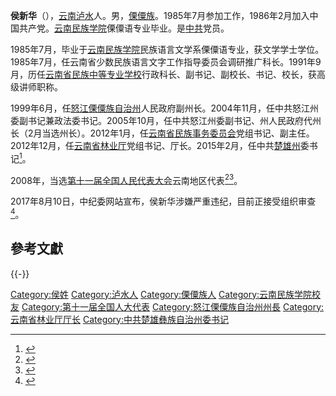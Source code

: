 '''侯新华'''（{{bd|1963年|8月||}}），[[云南|云南]][[泸水|泸水]]人。男，[[傈僳族|傈僳族]]。1985年7月参加工作，1986年2月加入中国共产党。[[云南民族学院|云南民族学院]]傈僳语专业毕业。是[[中共|中共]]党员。

1985年7月，毕业于[[云南民族学院|云南民族学院]]民族语言文学系傈僳语专业，获文学学士学位。1985年7月，任云南省少数民族语言文字工作指导委员会调研推广科长。1991年9月，历任[[云南省民族中等专业学校|云南省民族中等专业学校]]行政科长、副书记、副校长、书记、校长，获高级讲师职称。

1999年6月，任[[怒江傈僳族自治州|怒江傈僳族自治州]]人民政府副州长。2004年11月，任中共怒江州委副书记兼政法委书记。2005年10月，任中共怒江州委副书记、州人民政府代州长（2月当选州长）。2012年1月，任[[云南省民族事务委员会|云南省民族事务委员会]]党组书记、副主任。2012年12月，任[[云南省林业厅|云南省林业厅]]党组书记、厅长。2015年2月，任中共[[楚雄州|楚雄州]]委书记<ref>{{cite web|url=http://district.ce.cn/newarea/sddy/201609/10/t20160910_15787772.shtml|title=楚雄九届州委常委名单(书记侯新华 副书记杨斌 赵海仙)|publisher=中国经济网|accessdate=2016-12-23|archive-date=2019-05-02|archive-url=https://web.archive.org/web/20190502210522/http://district.ce.cn/newarea/sddy/201609/10/t20160910_15787772.shtml|dead-url=no}}</ref>。

2008年，当选[[第十一届全国人民代表大会|第十一届全国人民代表大会]]云南地区代表<ref>{{cite web|author=新华网|title=第十一届全国人大代表|url=http://news.xinhuanet.com/ziliao/2008-03/03/content_7708230.htm?node=36628|publisher=新华网|accessdate=2014-01-07|archive-date=2014-01-10|archive-url=https://web.archive.org/web/20140110211415/http://news.xinhuanet.com/ziliao/2008-03/03/content_7708230.htm?node=36628|dead-url=no}}</ref><ref>{{cite news|title=全国人大代表信息-侯新华|url=http://210.82.31.1:8084/delegate/viewDelegate.action?dbid=112407|accessdate=2013-04-05|newspaper=全国人大网|archive-url=https://web.archive.org/web/20140523230421/http://www.npc.gov.cn/delegate/viewDelegate.action?dbid=112407|archive-date=2014-05-23|dead-url=yes}}</ref>。

2017年8月10日，中纪委网站宣布，侯新华涉嫌严重违纪，目前正接受组织审查<ref>{{cite web|url=http://www.ccdi.gov.cn/jlsc/sggb/jlsc_sggb/201708/t20170810_104527.html|title=云南省楚雄州委书记侯新华接受组织审查|publisher=中纪委监察部网站|accessdate=2017-08-10|archive-date=2017-12-16|archive-url=https://web.archive.org/web/20171216200114/http://www.ccdi.gov.cn/jlsc/sggb/jlsc_sggb/201708/t20170810_104527.html|dead-url=no}}</ref>。

==參考文獻==
{{reflist}}
{{-}}
{{start box}}
{{s-ppo|cpc}}
{{s-before|[[张太原|张太原]]}}
{{s-title|[[中国共产党楚雄彝族自治州委员会|中国共产党楚雄彝族自治州委员会]]书记|2015年2月—2017年8月}}
{{s-after|[[杨斌_(1966年)|杨斌]]}}
{{s-gov|prc}}
{{s-before|[[]]}}
{{s-title|[[云南省林业厅|云南省林业厅]]厅长|2012年12月—2015年2月}}
{{s-after|[[冷华|冷华]]}}
{{s-before|[[]]}}
{{s-title|[[怒江傈僳族自治州|怒江傈僳族自治州]]州长|2005年10月—2012年1月}}
{{s-after|[[李四明|李四明]]}}
{{end box}}
{{中共十八大以来的反腐败工作}}
{{DEFAULTSORT:Hou侯}}
[[Category:侯姓|Category:侯姓]]
[[Category:泸水人|Category:泸水人]]
[[Category:傈僳族人|Category:傈僳族人]]
[[Category:云南民族学院校友|Category:云南民族学院校友]]
[[Category:第十一届全国人大代表|Category:第十一届全国人大代表]]
[[Category:怒江傈僳族自治州州長|Category:怒江傈僳族自治州州長]]
[[Category:云南省林业厅厅长|Category:云南省林业厅厅长]]
[[Category:中共楚雄彝族自治州委书记|Category:中共楚雄彝族自治州委书记]]